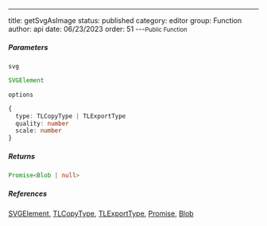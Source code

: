 ---
title: getSvgAsImage
status: published
category: editor
group: Function
author: api
date: 06/23/2023
order: 51
---<Small>Public Function</Small>




##### Parameters


<ParametersTable>

<ParametersTableRow>
<ParametersTableName>

`svg`

</ParametersTableName>
<ParametersTableDescription>

```ts
SVGElement
```



</ParametersTableDescription>
</ParametersTableRow>
<ParametersTableRow>
<ParametersTableName>

`options`

</ParametersTableName>
<ParametersTableDescription>

```ts
{
  type: TLCopyType | TLExportType
  quality: number
  scale: number
}
```



</ParametersTableDescription>
</ParametersTableRow>
</ParametersTable>

##### Returns


```ts
Promise<Blob | null>
```

##### References

[SVGElement](/gen/SVGElement-interface), [TLCopyType](/gen/editor/TLCopyType-type), [TLExportType](/gen/editor/TLExportType-type), [Promise](/gen/Promise-interface), [Blob](/gen/Blob-interface)

